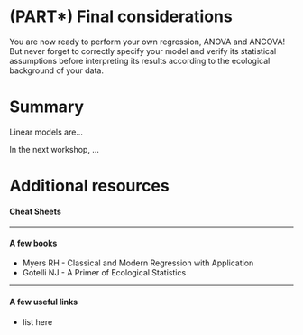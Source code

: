 # (PART\*) Final considerations {-}

You are now ready to perform your own regression, ANOVA and
ANCOVA! But never forget to correctly specify your model and verify its
statistical assumptions before interpreting its results according to the
ecological background of your data.

# Summary

Linear models are...

In the next workshop, ...


# Additional resources

#### Cheat Sheets


------------------------------------------------------------------------

#### A few books

-   Myers RH - Classical and Modern Regression with Application
-   Gotelli NJ - A Primer of Ecological Statistics

------------------------------------------------------------------------

#### A few useful links

-   list here